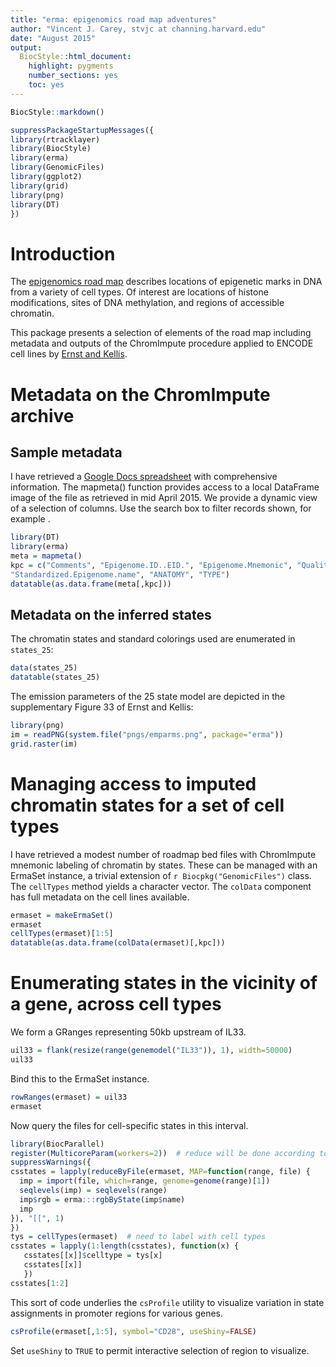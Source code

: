 ```yaml
---
title: "erma: epigenomics road map adventures"
author: "Vincent J. Carey, stvjc at channing.harvard.edu"
date: "August 2015"
output:
  BiocStyle::html_document:
    highlight: pygments
    number_sections: yes
    toc: yes
---
```


<!--
%\VignetteEngine{knitr::rmarkdown}
%\VignetteIndexEntry{ermaInteractive}
-->

```r
BiocStyle::markdown()
```
```r
suppressPackageStartupMessages({
library(rtracklayer)
library(BiocStyle)
library(erma)
library(GenomicFiles)
library(ggplot2)
library(grid)
library(png)
library(DT)
})
```

# Introduction

The [epigenomics road map](http://www.roadmapepigenomics.org/) 
describes locations of epigenetic
marks in DNA from a variety of cell types.  Of interest are
locations of
histone modifications, sites of DNA methylation,
and regions of accessible chromatin.

This package presents a selection of elements of the road 
map including metadata and outputs of the ChromImpute
procedure applied to ENCODE cell lines by [Ernst and Kellis](http://dx.doi.org/10.1038/nbt.3157).

# Metadata on the ChromImpute archive

## Sample metadata

I have retrieved a [Google Docs spreadsheet](https://docs.google.com/spreadsheet/ccc?key=0Am6FxqAtrFDwdHU1UC13ZUxKYy1XVEJPUzV6MEtQOXc&usp=sharing#gid=15) 
with comprehensive information.  The mapmeta() function provides
access to a local DataFrame image of the file as retrieved in mid April
2015.  We provide a dynamic view of a selection of columns.  Use
the search box to filter records shown, for example \code{LUNG}.

```r
library(DT)
library(erma)
meta = mapmeta()
kpc = c("Comments", "Epigenome.ID..EID.", "Epigenome.Mnemonic", "Quality.Rating", 
"Standardized.Epigenome.name", "ANATOMY", "TYPE")
datatable(as.data.frame(meta[,kpc]))
```

## Metadata on the inferred states

The chromatin states and standard colorings
used are enumerated in `states_25`:
```r
data(states_25)
datatable(states_25)
```

The emission parameters of the 25 state model are depicted
in the supplementary Figure 33 of Ernst and Kellis:

```r
library(png)
im = readPNG(system.file("pngs/emparms.png", package="erma"))
grid.raster(im)
``` 

# Managing access to imputed chromatin states for a set of cell types

I have retrieved a modest number of roadmap bed files with ChromImpute
mnemonic labeling of chromatin by states.  These can be
managed with an ErmaSet instance,
a trivial extension of `r Biocpkg("GenomicFiles")` class.
The `cellTypes` method yields a character vector.  The `colData`
component has full metadata on the cell lines available.

```r
ermaset = makeErmaSet()
ermaset
cellTypes(ermaset)[1:5]
datatable(as.data.frame(colData(ermaset)[,kpc]))
```

# Enumerating states in the vicinity of a gene, across cell types

We form a GRanges representing 50kb upstream of IL33.
```r
uil33 = flank(resize(range(genemodel("IL33")), 1), width=50000)
uil33
```
Bind this to the ErmaSet instance.
```r
rowRanges(ermaset) = uil33  
ermaset
```

Now query the files for cell-specific states in this interval.

```r
library(BiocParallel)
register(MulticoreParam(workers=2))  # reduce will be done according to registered bpparam; lapply just extracts
suppressWarnings({
csstates = lapply(reduceByFile(ermaset, MAP=function(range, file) {
  imp = import(file, which=range, genome=genome(range)[1])
  seqlevels(imp) = seqlevels(range)
  imp$rgb = erma:::rgbByState(imp$name)
  imp
}), "[[", 1) 
})
tys = cellTypes(ermaset)  # need to label with cell types
csstates = lapply(1:length(csstates), function(x) {
   csstates[[x]]$celltype = tys[x]
   csstates[[x]]
   })
csstates[1:2]
```

This sort of code underlies
the `csProfile` utility to visualize variation in state assignments
in promoter regions for various genes.

```r
csProfile(ermaset[,1:5], symbol="CD28", useShiny=FALSE)
```

Set `useShiny` to `TRUE` to permit interactive selection of
region to visualize.






